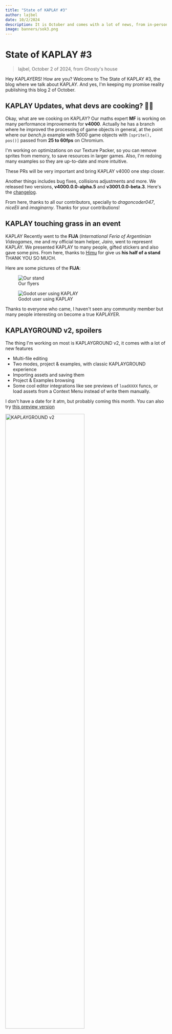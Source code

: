 ```yaml
---
title: "State of KAPLAY #3"
author: lajbel
date: 10/2/2024
description: It is October and comes with a lot of news, from in-person events to performance improvements.
image: banners/sok3.png
---
```



# State of KAPLAY #3

> lajbel, October 2 of 2024, from Ghosty's house

Hey KAPLAYERS! How are you? Welcome to The State of KAPLAY #3, the blog where we
talk about KAPLAY. And yes, I'm keeping my promise reality publishing this blog 2
of October.

## KAPLAY Updates, what devs are cooking? 🧑‍🍳

Okay, what are we cooking on KAPLAY? Our maths expert **MF** is working on many
performance improvements for **v4000**. Actually he has a branch where he
improved the processing of game objects in general, at the point where our
_bench.js_ example with 5000 game objects with `[sprite(), pos()]` passed from
**25 to 60fps** on Chromium.

I'm working on optimizations on our Texture Packer, so you can remove
sprites from memory, to save resources in larger games. Also, I'm redoing many
examples so they are up-to-date and more intuitive.

These PRs will be very important and bring KAPLAY v4000 one step closer.

Another things includes bug fixes, collisions adjustments and more. We
released two versions, **v4000.0.0-alpha.5** and **v3001.0.0-beta.3**. Here's
the
[changelog](https://github.com/kaplayjs/kaplay/releases/tag/3001.0.0-beta.2).

From here, thanks to all our contributors, specially to *dragoncoder047*, 
*niceEli* and *imaginarny*. Thanks for your contributions!

## KAPLAY touching grass in an event

KAPLAY Recently went to the **FIJA** (_International Feria of Argentinian
Videogames_, me and my official team helper, _Jairo_, went to represent KAPLAY. We presented
KAPLAY to many people, gifted stickers and also gave some pins. From here,
thanks to [Himu](https://himu.ar) for give us **his half of a stand** THANK YOU SO MUCH.

Here are some pictures of the **FIJA**:

<div class="flex flex-wrap gap-2 flex-col lg:flex-row">
<figure>
  <Image src={flyersImage} alt="Our stand" class="lg:max-w-sm"/>
  <figcaption>Our flyers</figcaption>
</figure>
<figure>
  <Image src={godotImage} alt="Godot user using KAPLAY" class="lg:max-w-sm"/>
  <figcaption>Godot user using KAPLAY</figcaption>
</figure>
</div>

Thanks to everyone who came, I haven't seen any community member but many people
interesting on become a true KAPLAYER.

## KAPLAYGROUND v2, spoilers

The thing I'm working on most is KAPLAYGROUND v2, it comes with a lot of new
features

- Multi-file editing
- Two modes, project & examples, with classic KAPLAYGROUND experience
- Importing assets and saving them
- Project & Examples browsing
- Some cool editor integrations like see previews of `loadXXXX` funcs, or load
  assets from a Context Menu instead of write them manually.

I don't have a date for it atm, but probably coming this month. You can also try
[this preview version](https://new-editor.kaplay.pages.dev/)

<Image src={kaplaygroundImage} alt="KAPLAYGROUND v2" style="width: 70%;"/>


## KAPLAY entering to Minecraft

Yes, we got a **Minecraft Server** SMP, thanks to [niceEli](https://niceeli.tech/), he
setup a Minecraft server for us, where you can play with your friends, build
stuff and show your beans. Here's a picture of me

![lajcraft](assets/lajcraft.png)

You can join us at:

```
mc.kaplayjs.com:58247 Java
mcbr.kaplayjs.com port 3248 Bedrock
```

## And from the Jurassic...

From the Jurassic we have to say bye bye, we will come with the next news on
KAPLAY soon. Maybe a release this month...? Yes, that, KAPLAY v3001 date will be
revealed this month, so stay alive!
